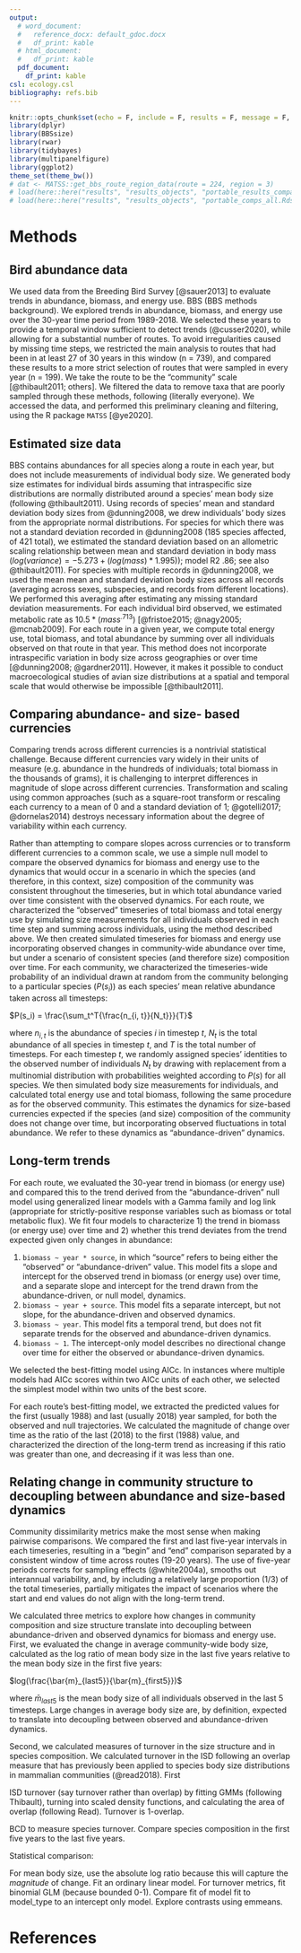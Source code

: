 ```yaml
---
output:
  # word_document:
  #   reference_docx: default_gdoc.docx
  #   df_print: kable
  # html_document:
  #   df_print: kable
  pdf_document: 
    df_print: kable
csl: ecology.csl
bibliography: refs.bib
---
```


```r
knitr::opts_chunk$set(echo = F, include = F, results = F, message = F, warning = F, eval = T, fig.dim = c(3.5, 2))
library(dplyr)
library(BBSsize)
library(rwar)
library(tidybayes)
library(multipanelfigure)
library(ggplot2)
theme_set(theme_bw())
# dat <- MATSS::get_bbs_route_region_data(route = 224, region = 3)
# load(here::here("results", "results_objects", "portable_results_compare.Rds"))
# load(here::here("results", "results_objects", "portable_comps_all.Rds"))
```


# Methods

## Bird abundance data

We used data from the Breeding Bird Survey [@sauer2013] to evaluate trends in abundance, biomass, and energy use. BBS (BBS methods background). We explored trends in abundance, biomass, and energy use over the 30-year time period from 1989-2018. We selected these years to provide a temporal window sufficient to detect trends (@cusser2020), while allowing for a substantial number of routes. To avoid irregularities caused by missing time steps, we restricted the main analysis to routes that had been in at least 27 of 30 years in this window (n = 739), and compared these results to a more strict selection of routes that were sampled in every year (n = 199). We take the route to be the "community" scale [@thibault2011; others]. We filtered the data to remove taxa that are poorly sampled through these methods, following (literally everyone). We accessed the data, and performed this preliminary cleaning and filtering, using the R package `MATSS` [@ye2020]. 

##  Estimated size data

BBS contains abundances for all species along a route in each year, but does not include measurements of individual body size. We generated body size estimates for individual birds assuming that intraspecific size distributions are normally distributed around a species’ mean body size (following @thibault2011). Using records of species’ mean and standard deviation body sizes from @dunning2008, we drew individuals’ body sizes from the appropriate normal distributions. For species for which there was not a standard deviation recorded in @dunning2008 (185 species affected, of 421 total), we estimated the standard deviation based on an allometric scaling relationship between mean and standard deviation in body mass ($log(variance) = -5.273 + (log(mass) * 1.995))$; model R2 .86; see also @thibault2011). For species with multiple records in @dunning2008, we used the mean mean and standard deviation body sizes across all records (averaging across sexes, subspecies, and records from different locations). We performed this averaging after estimating any missing standard deviation measurements. For each individual bird observed, we estimated metabolic rate as $10.5 * (mass ^.713)$ [@fristoe2015; @nagy2005; @mcnab2009]. For each route in a given year, we compute total energy use, total biomass, and total abundance by summing over all individuals observed on that route in that year. This method does not incorporate intraspecific variation in body size across geographies or over time [@dunning2008; @gardner2011]. However, it makes it possible to conduct macroecological studies of avian size distributions at a spatial and temporal scale that would otherwise be impossible [@thibault2011].

## Comparing abundance- and size- based currencies

Comparing trends across different currencies is a nontrivial statistical challenge. Because different currencies vary widely in their units of measure (e.g. abundance in the hundreds of individuals; total biomass in the thousands of grams), it is challenging to interpret differences in magnitude of slope across different currencies. Transformation and scaling using common approaches (such as a square-root transform or rescaling each currency to a mean of 0 and a standard deviation of 1; @gotelli2017; @dornelas2014) destroys necessary information about the degree of variability within each currency. 

Rather than attempting to compare slopes across currencies or to transform different currencies to a common scale, we use a simple null model to compare the observed dynamics for biomass and energy use to the dynamics that would occur in a scenario in which the species (and therefore, in this context, size) composition of the community was consistent throughout the timeseries, but in which total abundance varied over time consistent with the observed dynamics. For each route, we characterized the "observed" timeseries of total biomass and total energy use by simulating size measurements for all individuals observed in each time step and summing across individuals, using the method described above. We then created simulated timeseries for biomass and energy use incorporating observed changes in community-wide abundance over time, but under a scenario of consistent species (and therefore size) composition over time. For each community, we characterized the timeseries-wide probability of an individual drawn at random from the community belonging to a particular species ($P(s_i)$) as each species' mean relative abundance taken across all timesteps: 

$P(s_i) = \frac{\sum_t^T{\frac{n_{i, t}}{N_t}}}{T}$

where $n_{i, t}$ is the abundance of species $i$ in timestep $t$, $N_t$ is the total abundance of all species in timestep $t$, and $T$ is the total number of timesteps. For each timestep $t$, we randomly assigned species' identities to the observed number of individuals $N_t$ by drawing with replacement from a multinomial distribution with probabilities weighted according to $P(s)$ for all species. We then simulated body size measurements for individuals, and calculated total energy use and total biomass, following the same procedure as for the observed community. This estimates the dynamics for size-based currencies expected if the species (and size) composition of the community does not change over time, but incorporating observed fluctuations in total abundance. We refer to these dynamics as "abundance-driven" dynamics. 

## Long-term trends

For each route, we evaluated the 30-year trend in biomass (or energy use) and compared this to the trend derived from the "abundance-driven" null model using generalized linear models with a Gamma family and log link (appropriate for strictly-positive response variables such as biomass or total metabolic flux). We fit four models to characterize 1) the trend in biomass (or energy use) over time and 2) whether this trend deviates from the trend expected given only changes in abundance:

1. `biomass ~ year * source`, in which "source" refers to being either the "observed" or "abundance-driven" value. This model fits a slope and intercept for the observed trend in  biomass (or energy use) over time, and a separate slope and intercept for the trend drawn from the abundance-driven, or null model, dynamics.
2. `biomass ~ year + source`. This model fits a separate intercept, but not slope, for the abundance-driven and observed dynamics.
3. `biomass ~ year`. This model fits a temporal trend, but does not fit separate trends for the observed and abundance-driven dynamics.
4. `biomass ~ 1`. The intercept-only model describes no directional change over time for either the observed or abundance-driven dynamics. 

We selected the best-fitting model using AICc. In instances where multiple models had AICc scores within two AICc units of each other, we selected the simplest model within two units of the best score.

For each route's best-fitting model, we extracted the predicted values for the first (usually 1988) and last (usually 2018) year sampled, for both the observed and null trajectories. We calculated the magnitude of change over time as the ratio of the last (2018) to the first (1988) value, and characterized the direction of the long-term trend as increasing if this ratio was greater than one, and decreasing if it was less than one. 

## Relating change in community structure to decoupling between abundance and size-based dynamics

Community dissimilarity metrics make the most sense when making pairwise comparisons. We compared the first and last  five-year intervals in each timeseries, resulting in a "begin" and "end" comparison separated by a consistent window of time across routes (19-20 years). The use of five-year periods corrects for sampling effects (@white2004a), smooths out interannual variability, and, by including a relatively large proportion (1/3) of the total timeseries, partially mitigates the impact of scenarios where the start and end values do not align with the long-term trend. 

We calculated three metrics to explore how changes in community composition and size structure translate into decoupling between abundance-driven and observed dynamics for biomass and energy use.  First, we evaluated the change in average community-wide body size, calculated as the log ratio of mean body size in the last five years relative to the mean body size in the first five years:

$log(\frac{\bar{m}_{last5}}{\bar{m}_{first5}})$

where $\bar{m}_{last5}$ is the mean body size of all individuals observed in the last 5 timesteps. Large changes in average body size are, by definition, expected to translate into decoupling between observed and abundance-driven dynamics.

Second, we calculated measures of turnover in the size structure and in species composition. We calculated turnover in the ISD following an overlap measure that has previously been applied to species body size distributions in mammalian communities (@read2018). First 

ISD turnover (say turnover rather than overlap) by fitting GMMs (following Thibault), turning into scaled density functions, and calculating the area of overlap (following Read). Turnover is 1-overlap.

BCD to measure species turnover. Compare species composition in the first five years to the last five years. 

Statistical comparison:

For mean body size, use the absolute log ratio because this will capture the *magnitude* of change. Fit an ordinary linear model. For turnover metrics, fit binomial GLM (because bounded 0-1). Compare fit of model fit to model_type to an intercept only model. Explore contrasts using emmeans. 

\newpage
# References
